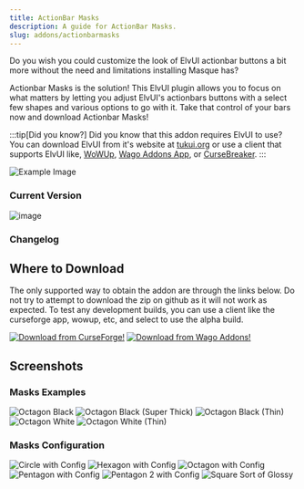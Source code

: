 ```yaml
---
title: ActionBar Masks
description: A guide for ActionBar Masks.
slug: addons/actionbarmasks
---
```



<Background />

Do you wish you could customize the look of ElvUI actionbar buttons a bit more without the need and limitations installing Masque has?

Actionbar Masks is the solution! This ElvUI plugin allows you to focus on what matters by letting you adjust ElvUI's actionbars buttons with a select few shapes and various options to go with it. Take that control of your bars now and download Actionbar Masks!

:::tip[Did you know?]
Did you know that this addon requires ElvUI to use? You can download ElvUI from it's website at [tukui.org](https://tukui.org/elvui) or use a client that supports ElvUI like, [WoWUp](https://wowup.io/), [Wago Addons App](https://addons.wago.io/app), or [CurseBreaker](https://github.com/AcidWeb/CurseBreaker).
:::

<img src="https://cdn-images.repoocreforged.dev/ActionBarMasks/Config_Example.png" alt="Example Image" />

### Current Version
<img src="https://img.shields.io/github/v/tag/repooc/ElvUI_ActionBarMasks?style=for-the-badge&label=%20&color=A330C9" alt="image" data-zoom-off />

### Changelog
<Changelog />

## Where to Download
The only supported way to obtain the addon are through the links below. Do not try to attempt to download the zip on github as it will not work as expected. To test any development builds, you can use a client like the curseforge app, wowup, etc, and select to use the alpha build.

<FluidGrid minColumnWidth="20rem">
  <a href="https://www.curseforge.com/wow/addons/actionbar-masks-elvui-plugin"><img src="/images/CurseForgeBanner.png" alt="Download from CurseForge!" data-zoom-off /></a>
  <a href="https://addons.wago.io/addons/elvui-actionbarmasks"><img src="/images/WagoBanner.png" alt="Download from Wago Addons!" data-zoom-off /></a>
</FluidGrid>

## Screenshots
### Masks Examples
<FluidGrid minColumnWidth="20rem">
  <img src="https://cdn-images.repoocreforged.dev/ActionBarMasks/Octagon_Black.png" alt="Octagon Black" />
  <img src="https://cdn-images.repoocreforged.dev/ActionBarMasks/Octagon_Black_Super_Thick.png" alt="Octagon Black (Super Thick)" />
  <img src="https://cdn-images.repoocreforged.dev/ActionBarMasks/Octagon_Black_Thin.png" alt="Octagon Black (Thin)" />
  <img src="https://cdn-images.repoocreforged.dev/ActionBarMasks/Octagon_White.png" alt="Octagon White" />
  <img src="https://cdn-images.repoocreforged.dev/ActionBarMasks/Octagon_White_Thin.png" alt="Octagon White (Thin)" />
</FluidGrid>

### Masks Configuration
<FluidGrid minColumnWidth="20rem">
  <img src="https://cdn-images.repoocreforged.dev/ActionBarMasks/Circle_Black_Thin_Ring.png" alt="Circle with Config" />
  <img src="https://cdn-images.repoocreforged.dev/ActionBarMasks/Hexagon_Black_Thin_Ring.png" alt="Hexagon with Config" />
  <img src="https://cdn-images.repoocreforged.dev/ActionBarMasks/Octagon_Black_Thin_Ring.png" alt="Octagon with Config" />
  <img src="https://cdn-images.repoocreforged.dev/ActionBarMasks/Pentagon_Black_Thin_Ring.png" alt="Pentagon with Config" />
  <img src="https://cdn-images.repoocreforged.dev/ActionBarMasks/Pentagon2_Black_Thin_Ring.png" alt="Pentagon 2 with Config" />
  <img src="https://cdn-images.repoocreforged.dev/ActionBarMasks/Square_Sort_of_Glossy.png" alt="Square Sort of Glossy" />
</FluidGrid>
